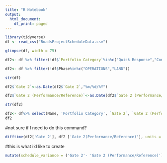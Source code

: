```yaml
---
title: "R Notebook"
output:
  html_document:
    df_print: paged
---
```

```r
library(tidyverse)
df <- read_csv("RoadsProjectScheduleData.csv")
```
```r
glimpse(df, width = 75)
```

```r
df2<- df %>% filter(!df$`Portfolio Category`%in%c("Quick Response","Contingencies","Administrative","Maintenance Facilities"))
```
```r
df2<- df %>% filter(!df$Phase%in%c("OPERATIONS","LAND"))
```
```r
str(df)

```
```r
df2$`Gate 2`<-as.Date(df2$`Gate 2`,"%m/%d/%Y")
```
```r
df2$`Gate 2 (Performance/Reference)`<-as.Date(df2$`Gate 2 (Performance/Reference)`,"%m/%d/%Y")
```

```r
str(df2)
```
```r
df2<- df%>% select(Name, 'Portfolio Category', `Gate 2`, `Gate 2 (Performance/Reference)`) %>% drop_na()
df2
```

#not sure if I need to do this command? 
```r
difftime(df2['Gate 2'], df2 ['Gate 2(Performance/Reference)'], units = "days") %>%as.numeric()

```


#this is what i'd like to create 
```r
mutate(schedule_variance = ('Gate 2'- 'Gate 2 (Performance/Reference)'), p_schedule_variance = (schedule_variance / 'Gate 2'))
         
```




